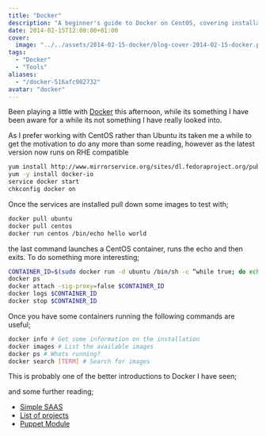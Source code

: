 ```yaml
---
title: "Docker"
description: "A beginner's guide to Docker on CentOS, covering installation, running containers, and basic management with an introduction to Docker commands."
date: 2014-02-15T12:00:00+01:00
cover:
  image: "../../assets/2014-02-15-docker/blog-cover-2014-02-15-docker.png"
tags:
  - "Docker"
  - "Tools"
aliases:
  - "/docker-516afc902732"
avatar: "docker"
---
```


Been playing a little with [Docker](http://docker.io/) this afternoon, while its something I have been aware for a while its not something I have really looked into.

As I prefer working with CentOS rather than Ubuntu its taken me a while to get the motivation to do any more than some reading, however as the latest version now runs on RHE compatible

```bash frame="terminal" title="Docker 1/4"
yum install http://www.mirrorservice.org/sites/dl.fedoraproject.org/pub/epel/6/i386/epel-release-6-8.noarch.rpm
yum -y install docker-io
service docker start
chkconfig docker on
```


Once the services are installed pull down some images to test with;

```bash frame="terminal" title="Docker 2/4"
docker pull ubuntu
docker pull centos
docker run centos /bin/echo hello world
```


the last command launches a CentOS container, runs the echo and then exits. To do something more interesting;

```bash frame="terminal" title="Docker 3/4"
CONTAINER_ID=$(sudo docker run -d ubuntu /bin/sh -c “while true; do echo hello world; sleep 1; done”)
docker ps
docker attach -sig-proxy=false $CONTAINER_ID
docker logs $CONTAINER_ID
docker stop $CONTAINER_ID
```


Once you have some containers running the following commands are useful;

```bash frame="terminal" title="Docker 4/4"
docker info # Get some information on the installation
docker images # List the available images
docker ps # Whats running?
docker search [TERM] # Search for images
```


This is probably one of the better introductions to Docker I have seen;

and some further reading;

- [Simple SAAS](http://developer.rackspace.com/blog/slumlord-hosting-with-docker.html)
- [List of projects](http://blog.docker.io/2013/07/docker-projects-from-the-docker-community/)
- [Puppet Module](http://forge.puppetlabs.com/garethr/docker)
